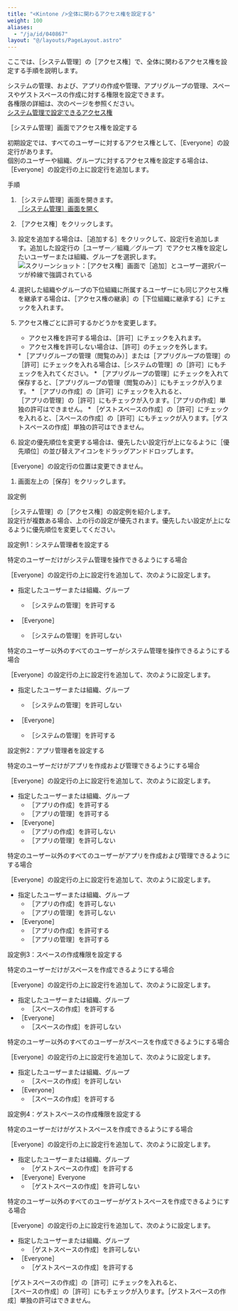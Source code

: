 ```yaml
---
title: "<Kintone />全体に関わるアクセス権を設定する"
weight: 100
aliases:
  - "/ja/id/040867"
layout: "@/layouts/PageLayout.astro"
---
```




ここでは、<Wovn>［<Kintone />システム管理］</Wovn>の<Wovn>［アクセス権］</Wovn>で、<Kintone />全体に関わるアクセス権を設定する手順を説明します。

<Kintone />システムの管理、および、アプリの作成や管理、アプリグループの管理、スペースやゲストスペースの作成に対する権限を設定できます。  
各権限の詳細は、次のページを参照ください。  
[<Kintone />システム管理で設定できるアクセス権](/k/ja/id/04062.html)

<Heading id="permissions_set_permissions_10"><Wovn>［<Kintone />システム管理］</Wovn>画面でアクセス権を設定する</Heading>

初期設定では、すべてのユーザーに対するアクセス権として、<Wovn>［Everyone］</Wovn>の設定行があります。  
個別のユーザーや組織、グループに対するアクセス権を設定する場合は、<Wovn>［Everyone］</Wovn>の設定行の上に設定行を追加します。

<Heading level={3} id="permissions_set_permissions_1010">手順</Heading>

1. <Wovn>［<Kintone />システム管理］</Wovn>画面を開きます。  
  [［<Kintone />システム管理］画面を開く](/k/ja/id/04046.html)

1. <Wovn>［アクセス権］</Wovn>をクリックします。

1. 設定を追加する場合は、<Wovn>［追加する］</Wovn>をクリックして、設定行を追加します。追加した設定行の<Wovn>［ユーザー／組織／グループ］</Wovn>でアクセス権を設定したいユーザーまたは組織、グループを選択します。  
   <Img src="/k/kintone/img-ja/set_permissions_01.png" alt="スクリーンショット：［アクセス権］画面で［追加］とユーザー選択パーツが枠線で強調されている" />

1. 選択した組織やグループの下位組織に所属するユーザーにも同じアクセス権を継承する場合は、<Wovn>［アクセス権の継承］</Wovn>の<Wovn>［下位組織に継承する］</Wovn>にチェックを入れます。  

1. アクセス権ごとに許可するかどうかを変更します。  
   * アクセス権を許可する場合は、<Wovn>［許可］</Wovn>にチェックを入れます。
   * アクセス権を許可しない場合は、<Wovn>［許可］</Wovn>のチェックを外します。

   <Note>
   * <Wovn>［アプリグループの管理（閲覧のみ）］</Wovn>または<Wovn>［アプリグループの管理］</Wovn>の<Wovn>［許可］</Wovn>にチェックを入れる場合は、<Wovn>［システムの管理］</Wovn>の<Wovn>［許可］</Wovn>にもチェックを入れてください。
   * <Wovn>［アプリグループの管理］</Wovn>にチェックを入れて保存すると、<Wovn>［アプリグループの管理（閲覧のみ）］</Wovn>にもチェックが入ります。
   * <Wovn>［アプリの作成］</Wovn>の<Wovn>［許可］</Wovn>にチェックを入れると、<Wovn>［アプリの管理］</Wovn>の<Wovn>［許可］</Wovn>にもチェックが入ります。<Wovn>［アプリの作成］</Wovn>単独の許可はできません。
   * <Wovn>［ゲストスペースの作成］</Wovn>の<Wovn>［許可］</Wovn>にチェックを入れると、<Wovn>［スペースの作成］</Wovn>の<Wovn>［許可］</Wovn>にもチェックが入ります。<Wovn>［ゲストスペースの作成］</Wovn>単独の許可はできません。

   </Note>

1. 設定の優先順位を変更する場合は、優先したい設定行が上になるように<Wovn>［優先順位］</Wovn>の並び替えアイコンをドラッグアンドドロップします。
  <Note>

  <Wovn>［Everyone］</Wovn>の設定行の位置は変更できません。
  </Note>

1. 画面左上の<Wovn>［保存］</Wovn>をクリックします。

<Heading id="permissions_set_permissions_20">設定例</Heading>

<Wovn>［<Kintone />システム管理］</Wovn>の<Wovn>［アクセス権］</Wovn>の設定例を紹介します。  
設定行が複数ある場合、上の行の設定が優先されます。優先したい設定が上になるように優先順位を変更してください。

<Heading level={3} id="permissions_set_permissions_2010">設定例1：<Kintone />システム管理者を設定する</Heading>

<Heading level={4} id="permissions_set_permissions_201010">特定のユーザーだけが<Kintone />システム管理を操作できるようにする場合</Heading>

<Wovn>［Everyone］</Wovn>の設定行の上に設定行を追加して、次のように設定します。

* 指定したユーザーまたは組織、グループ
  * <Wovn>［システムの管理］</Wovn>を許可する

* <Wovn>［Everyone］</Wovn>
  * <Wovn>［システムの管理］</Wovn>を許可しない

<Heading level={4} id="permissions_set_permissions_201020">特定のユーザー以外のすべてのユーザーが<Kintone />システム管理を操作できるようにする場合</Heading>

<Wovn>［Everyone］</Wovn>の設定行の上に設定行を追加して、次のように設定します。

* 指定したユーザーまたは組織、グループ
  * <Wovn>［システムの管理］</Wovn>を許可しない

* <Wovn>［Everyone］</Wovn>
  * <Wovn>［システムの管理］</Wovn>を許可する

<Heading level={3} id="permissions_set_permissions_2020">設定例2：アプリ管理者を設定する</Heading>

<Heading level={4} id="permissions_set_permissions_202010">特定のユーザーだけがアプリを作成および管理できるようにする場合</Heading>

<Wovn>［Everyone］</Wovn>の設定行の上に設定行を追加して、次のように設定します。

* 指定したユーザーまたは組織、グループ
  * <Wovn>［アプリの作成］</Wovn>を許可する
  * <Wovn>［アプリの管理］</Wovn>を許可する
* <Wovn>［Everyone］</Wovn>
  * <Wovn>［アプリの作成］</Wovn>を許可しない
  * <Wovn>［アプリの管理］</Wovn>を許可しない

<Heading level={4} id="permissions_set_permissions_202020">特定のユーザー以外のすべてのユーザーがアプリを作成および管理できるようにする場合</Heading>

<Wovn>［Everyone］</Wovn>の設定行の上に設定行を追加して、次のように設定します。

* 指定したユーザーまたは組織、グループ
  * <Wovn>［アプリの作成］</Wovn>を許可しない
  * <Wovn>［アプリの管理］</Wovn>を許可しない
* <Wovn>［Everyone］</Wovn>
  * <Wovn>［アプリの作成］</Wovn>を許可する
  * <Wovn>［アプリの管理］</Wovn>を許可する

<Heading level={3} id="permissions_set_permissions_2030">設定例3：スペースの作成権限を設定する</Heading>

<Heading level={4} id="permissions_set_permissions_203010">特定のユーザーだけがスペースを作成できるようにする場合</Heading>

<Wovn>［Everyone］</Wovn>の設定行の上に設定行を追加して、次のように設定します。

* 指定したユーザーまたは組織、グループ
  * <Wovn>［スペースの作成］</Wovn>を許可する
* <Wovn>［Everyone］</Wovn>
  * <Wovn>［スペースの作成］</Wovn>を許可しない

<Heading level={4} id="permissions_set_permissions_203020">特定のユーザー以外のすべてのユーザーがスペースを作成できるようにする場合</Heading>

<Wovn>［Everyone］</Wovn>の設定行の上に設定行を追加して、次のように設定します。

* 指定したユーザーまたは組織、グループ
  * <Wovn>［スペースの作成］</Wovn>を許可しない
* <Wovn>［Everyone］</Wovn>
  * <Wovn>［スペースの作成］</Wovn>を許可する

<Heading level={3} id="permissions_set_permissions_2040">設定例4：ゲストスペースの作成権限を設定する</Heading>

<Heading level={4} id="permissions_set_permissions_204010">特定のユーザーだけがゲストスペースを作成できるようにする場合</Heading>

<Wovn>［Everyone］</Wovn>の設定行の上に設定行を追加して、次のように設定します。

* 指定したユーザーまたは組織、グループ
  * <Wovn>［ゲストスペースの作成］</Wovn>を許可する
* <Wovn>［Everyone］</Wovn>Everyone
  * <Wovn>［ゲストスペースの作成］</Wovn>を許可しない

<Heading level={4} id="permissions_set_permissions_204020">特定のユーザー以外のすべてのユーザーがゲストスペースを作成できるようにする場合</Heading>

<Wovn>［Everyone］</Wovn>の設定行の上に設定行を追加して、次のように設定します。

* 指定したユーザーまたは組織、グループ
  * <Wovn>［ゲストスペースの作成］</Wovn>を許可しない
* <Wovn>［Everyone］</Wovn>
  * <Wovn>［ゲストスペースの作成］</Wovn>を許可する

<Note>

<Wovn>［ゲストスペースの作成］</Wovn>の<Wovn>［許可］</Wovn>にチェックを入れると、<Wovn>［スペースの作成］</Wovn>の<Wovn>［許可］</Wovn>にもチェックが入ります。<Wovn>［ゲストスペースの作成］</Wovn>単独の許可はできません。

</Note>
